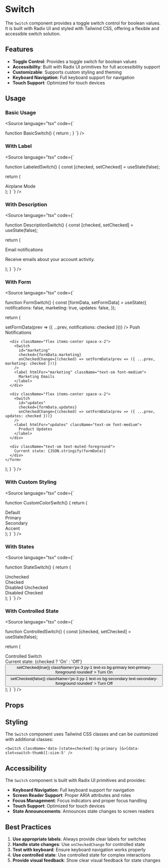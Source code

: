 

<Meta of={SwitchStories} />

# Switch

The `Switch` component provides a toggle switch control for boolean values. It is built with Radix UI and styled with Tailwind CSS, offering a flexible and accessible switch solution.

## Features

- **Toggle Control**: Provides a toggle switch for boolean values
- **Accessibility**: Built with Radix UI primitives for full accessibility support
- **Customizable**: Supports custom styling and theming
- **Keyboard Navigation**: Full keyboard support for navigation
- **Touch Support**: Optimized for touch devices

## Usage

### Basic Usage

<Canvas of={SwitchStories.Default} />

<Source
  language="tsx"
  code={`

function BasicSwitch() {
return <Switch />;
}
`}
/>

### With Label

<Canvas of={SwitchStories.WithLabel} />

<Source
  language="tsx"
  code={`

function LabeledSwitch() {
const [checked, setChecked] = useState(false);

return (

<div className='flex items-center space-x-2'>
  <Switch id='airplane-mode' checked={checked} onCheckedChange={setChecked} />
  <label
    htmlFor='airplane-mode'
    className='text-sm font-medium leading-none peer-disabled:cursor-not-allowed peer-disabled:opacity-70'
  >
    Airplane Mode
  </label>
</div>
); } `} />

### With Description

<Canvas of={SwitchStories.WithDescription} />

<Source
  language="tsx"
  code={`

function DescriptionSwitch() {
const [checked, setChecked] = useState(false);

return (

<div className='flex items-start space-x-2'>
  <Switch id='notifications' checked={checked} onCheckedChange={setChecked} />
  <div className='grid gap-1.5 leading-none'>
    <label
      htmlFor='notifications'
      className='text-sm font-medium leading-none peer-disabled:cursor-not-allowed peer-disabled:opacity-70'
    >
      Email notifications
    </label>
    <p className='text-xs text-muted-foreground'>Receive emails about your account activity.</p>
  </div>
</div>
); } `} />

### With Form

<Canvas of={SwitchStories.WithForm} />

<Source
  language="tsx"
  code={`

function FormSwitch() {
const [formData, setFormData] = useState({
notifications: false,
marketing: true,
updates: false,
});

return (

<form className="space-y-4">
<div className="flex items-center space-x-2">
<Switch
id="notifications"
checked={formData.notifications}
onCheckedChange={(checked) => setFormData(prev => ({ ...prev, notifications: checked }))}
/>
<label htmlFor="notifications" className="text-sm font-medium">
Push Notifications
</label>
</div>

      <div className="flex items-center space-x-2">
        <Switch
          id="marketing"
          checked={formData.marketing}
          onCheckedChange={(checked) => setFormData(prev => ({ ...prev, marketing: checked }))}
        />
        <label htmlFor="marketing" className="text-sm font-medium">
          Marketing Emails
        </label>
      </div>

      <div className="flex items-center space-x-2">
        <Switch
          id="updates"
          checked={formData.updates}
          onCheckedChange={(checked) => setFormData(prev => ({ ...prev, updates: checked }))}
        />
        <label htmlFor="updates" className="text-sm font-medium">
          Product Updates
        </label>
      </div>

      <div className="text-sm text-muted-foreground">
        Current state: {JSON.stringify(formData)}
      </div>
    </form>

);
}
`}
/>

### With Custom Styling

<Canvas of={SwitchStories.WithCustomColors} />

<Source
  language="tsx"
  code={`

function CustomColorSwitch() {
return (

<div className='space-y-6'>
  <div>
    <label className='text-sm font-medium'>Default</label>
    <Switch />
  </div>
  <div>
    <label className='text-sm font-medium'>Primary</label>
    <Switch className='data-[state=checked]:bg-primary' />
  </div>
  <div>
    <label className='text-sm font-medium'>Secondary</label>
    <Switch className='data-[state=checked]:bg-secondary' />
  </div>
  <div>
    <label className='text-sm font-medium'>Accent</label>
    <Switch className='data-[state=checked]:bg-accent' />
  </div>
</div>
); } `} />

### With States

<Canvas of={SwitchStories.WithStates} />

<Source
  language="tsx"
  code={`

function StateSwitch() {
return (

<div className='space-y-6'>
  <div>
    <label className='text-sm font-medium'>Unchecked</label>
    <Switch checked={false} />
  </div>
  <div>
    <label className='text-sm font-medium'>Checked</label>
    <Switch checked={true} />
  </div>
  <div>
    <label className='text-sm font-medium'>Disabled Unchecked</label>
    <Switch disabled checked={false} />
  </div>
  <div>
    <label className='text-sm font-medium'>Disabled Checked</label>
    <Switch disabled checked={true} />
  </div>
</div>
); } `} />

### With Controlled State

<Canvas of={SwitchStories.WithControlledState} />

<Source
  language="tsx"
  code={`

function ControlledSwitch() {
const [checked, setChecked] = useState(false);

return (

<div className='space-y-4'>
  <div className='flex items-center space-x-2'>
    <Switch checked={checked} onCheckedChange={setChecked} />
    <label className='text-sm font-medium'>Controlled Switch</label>
  </div>
  <div className='text-sm text-muted-foreground'>Current state: {checked ? 'On' : 'Off'}</div>
  <div className='space-x-2'>
    <button
      onClick={() => setChecked(true)}
      className='px-3 py-1 text-xs bg-primary text-primary-foreground rounded'
    >
      Turn On
    </button>
    <button
      onClick={() => setChecked(false)}
      className='px-3 py-1 text-xs bg-secondary text-secondary-foreground rounded'
    >
      Turn Off
    </button>
  </div>
</div>
); } `} />

## Props

<Controls of={SwitchStories.Default} />

## Styling

The `Switch` component uses Tailwind CSS classes and can be customized with additional classes:

```tsx
<Switch className='data-[state=checked]:bg-primary [&>[data-slot=switch-thumb]]:size-5' />
```

## Accessibility

The `Switch` component is built with Radix UI primitives and provides:

- **Keyboard Navigation**: Full keyboard support for navigation
- **Screen Reader Support**: Proper ARIA attributes and roles
- **Focus Management**: Focus indicators and proper focus handling
- **Touch Support**: Optimized for touch devices
- **State Announcements**: Announces state changes to screen readers

## Best Practices

1. **Use appropriate labels**: Always provide clear labels for switches
2. **Handle state changes**: Use `onCheckedChange` for controlled state
3. **Test with keyboard**: Ensure keyboard navigation works properly
4. **Use controlled state**: Use controlled state for complex interactions
5. **Provide visual feedback**: Show clear visual feedback for state changes
